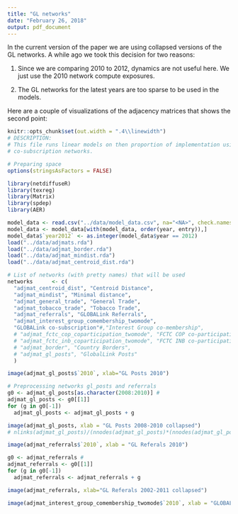 ```yaml
---
title: "GL networks"
date: "February 26, 2018"
output: pdf_document
---
```


In the current version of the paper we are using collapsed versions of the GL networks. A while ago we took this decision for two reasons:

1.  Since we are comparing 2010 to 2012, dynamics are not useful here. We just use the 2010 network compute exposures.

2.  The GL networks for the latest years are too sparse to be used in the models.

Here are a couple of visualizations of the adjacency matrices that shows the second point:

```r

knitr::opts_chunk$set(out.width = ".4\\linewidth")
# DESCRIPTION:
# This file runs linear models on then proportion of implementation using the
# co-subscription networks.

# Preparing space
options(stringsAsFactors = FALSE)

library(netdiffuseR)
library(texreg)
library(Matrix)
library(spdep)
library(AER)

model_data <- read.csv("../data/model_data.csv", na="<NA>", check.names = FALSE)
model_data <- model_data[with(model_data, order(year, entry)),]
model_data$`year2012` <- as.integer(model_data$year == 2012)
load("../data/adjmats.rda")
load("../data/adjmat_border.rda")
load("../data/adjmat_mindist.rda")
load("../data/adjmat_centroid_dist.rda")

# List of networks (with pretty names) that will be used
networks      <- c(
  "adjmat_centroid_dist", "Centroid Distance",
  "adjmat_mindist", "Minimal distance",
  "adjmat_general_trade", "General Trade",
  "adjmat_tobacco_trade", "Tobacco Trade",
  "adjmat_referrals", "GLOBALink Referrals",
  "adjmat_interest_group_comembership_twomode",
  "GLOBALink co-subscription"#,"Interest Group co-membership",
  # "adjmat_fctc_cop_coparticipation_twomode", "FCTC COP co-participation",
  # "adjmat_fctc_inb_coparticipation_twomode", "FCTC INB co-participation",
  # "adjmat_border", "Country Borders",
  # "adjmat_gl_posts", "GlobalLink Posts"
  )

```

```r

image(adjmat_gl_posts$`2010`, xlab="GL Posts 2010")

# Preprocessing networks gl_posts and referrals
g0 <- adjmat_gl_posts[as.character(2008:2010)] # 
adjmat_gl_posts <- g0[[1]]
for (g in g0[-1])
  adjmat_gl_posts <- adjmat_gl_posts + g

image(adjmat_gl_posts, xlab = "GL Posts 2008-2010 collapsed")
# nlinks(adjmat_gl_posts)/(nnodes(adjmat_gl_posts)*(nnodes(adjmat_gl_posts)-1))

```


```r

image(adjmat_referrals$`2010`, xlab = "GL Referals 2010")

g0 <- adjmat_referrals # 
adjmat_referrals <- g0[[1]]
for (g in g0[-1])
  adjmat_referrals <- adjmat_referrals + g

image(adjmat_referrals, xlab="GL Referals 2002-2011 collapsed")

```


```r

image(adjmat_interest_group_comembership_twomode$`2010`, xlab = "GLOBALink co-subscription 2010")

```

